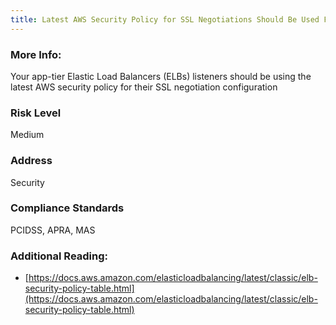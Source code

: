 ```yaml
---
title: Latest AWS Security Policy for SSL Negotiations Should Be Used For App-Tier ELBs
---
```


### More Info:

Your app-tier Elastic Load Balancers (ELBs) listeners should be using the latest AWS security policy for their SSL negotiation configuration

### Risk Level

Medium

### Address

Security

### Compliance Standards

PCIDSS, APRA, MAS

### Additional Reading:

- [https://docs.aws.amazon.com/elasticloadbalancing/latest/classic/elb-security-policy-table.html](https://docs.aws.amazon.com/elasticloadbalancing/latest/classic/elb-security-policy-table.html)
